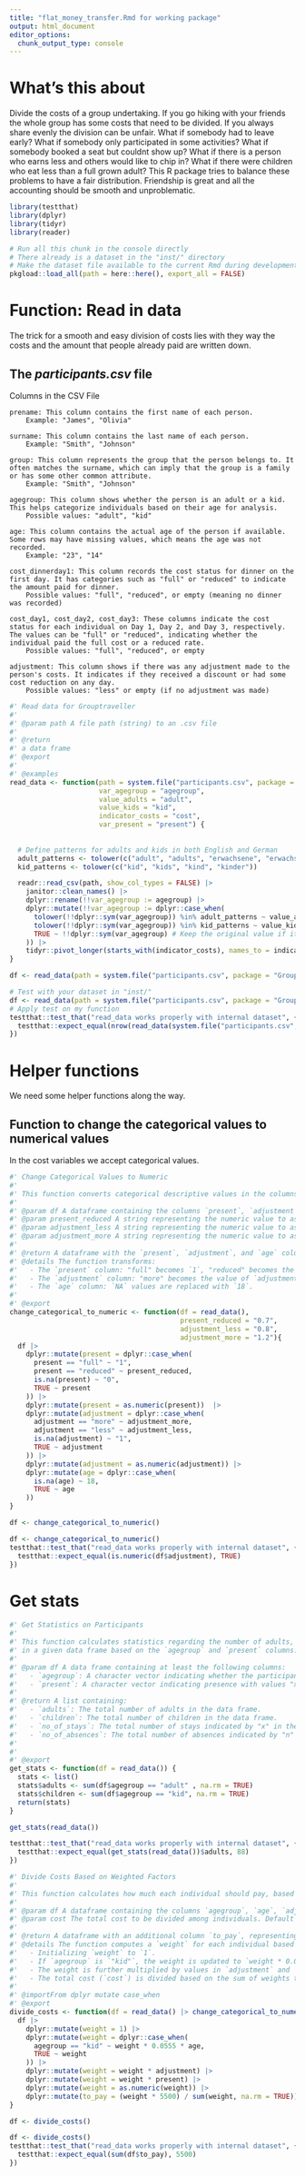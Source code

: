```yaml
---
title: "flat_money_transfer.Rmd for working package"
output: html_document
editor_options: 
  chunk_output_type: console
---
```


# What's this about 
Divide the costs of a group undertaking. If you go hiking with your friends the whole group has some costs that need to be divided. If you always share evenly the division can be unfair. What if somebody had to leave early? What if somebody only participated in some activities? What if somebody booked a seat but couldnt show up? What if there is a person who earns less and others would like to chip in? What if there were children who eat less than a full grown adult? This R package tries to balance these problems to have a fair distribution. Friendship is great and all the accounting should be smooth and unproblematic. 

```r
library(testthat)
library(dplyr)
library(tidyr)
library(reader)
```

```r
# Run all this chunk in the console directly
# There already is a dataset in the "inst/" directory
# Make the dataset file available to the current Rmd during development
pkgload::load_all(path = here::here(), export_all = FALSE)

```


# Function: Read in data
The trick for a smooth and easy division of costs lies with they way the costs and the amount that people already paid are written down. 

## The _participants.csv_ file
Columns in the CSV File

    prename: This column contains the first name of each person.
        Example: "James", "Olivia"

    surname: This column contains the last name of each person.
        Example: "Smith", "Johnson"

    group: This column represents the group that the person belongs to. It often matches the surname, which can imply that the group is a family or has some other common attribute.
        Example: "Smith", "Johnson"

    agegroup: This column shows whether the person is an adult or a kid. This helps categorize individuals based on their age for analysis.
        Possible values: "adult", "kid"

    age: This column contains the actual age of the person if available. Some rows may have missing values, which means the age was not recorded.
        Example: "23", "14"

    cost_dinnerday1: This column records the cost status for dinner on the first day. It has categories such as "full" or "reduced" to indicate the amount paid for dinner.
        Possible values: "full", "reduced", or empty (meaning no dinner was recorded)

    cost_day1, cost_day2, cost_day3: These columns indicate the cost status for each individual on Day 1, Day 2, and Day 3, respectively. The values can be "full" or "reduced", indicating whether the individual paid the full cost or a reduced rate.
        Possible values: "full", "reduced", or empty

    adjustment: This column shows if there was any adjustment made to the person's costs. It indicates if they received a discount or had some cost reduction on any day.
        Possible values: "less" or empty (if no adjustment was made)


```r
#' Read data for Grouptraveller
#'
#' @param path A file path (string) to an .csv file
#'
#' @return
#' a data frame
#' @export
#'
#' @examples
read_data <- function(path = system.file("participants.csv", package = "Grouptraveller"),
                      var_agegroup = "agegroup",
                      value_adults = "adult",
                      value_kids = "kid",
                      indicator_costs = "cost",
                      var_present = "present") {
  
   
  # Define patterns for adults and kids in both English and German
  adult_patterns <- tolower(c("adult", "adults", "erwachsene", "erwachsenen"))
  kid_patterns <- tolower(c("kid", "kids", "kind", "kinder")) 

  readr::read_csv(path, show_col_types = FALSE) |> 
    janitor::clean_names() |> 
    dplyr::rename(!!var_agegroup := agegroup) |>
    dplyr::mutate(!!var_agegroup := dplyr::case_when(
      tolower(!!dplyr::sym(var_agegroup)) %in% adult_patterns ~ value_adults,
      tolower(!!dplyr::sym(var_agegroup)) %in% kid_patterns ~ value_kids,
      TRUE ~ !!dplyr::sym(var_agegroup) # Keep the original value if it doesn't match
    )) |> 
    tidyr::pivot_longer(starts_with(indicator_costs), names_to = indicator_costs, values_to = var_present)
}

```


```r
df <- read_data(path = system.file("participants.csv", package = "Grouptraveller"))

```

```r
# Test with your dataset in "inst/"
df <- read_data(path = system.file("participants.csv", package = "Grouptraveller"))
# Apply test on my function
testthat::test_that("read_data works properly with internal dataset", {
  testthat::expect_equal(nrow(read_data(system.file("participants.csv", package = "Grouptraveller"))), 124)
})
```


# Helper functions
We need some helper functions along the way.

## Function to change the categorical values to numerical values 
In the cost variables we accept categorical values. 


```r
#' Change Categorical Values to Numeric
#'
#' This function converts categorical descriptive values in the columns `present`, `adjustment`, and `age` to numeric values.
#'
#' @param df A dataframe containing the columns `present`, `adjustment`, and `age`. Default is `df`.
#' @param present_reduced A string representing the numeric value to assign when `present` is "reduced". Default is `"0.7"`.
#' @param adjustment_less A string representing the numeric value to assign when `adjustment` is "less". Default is `"0.8"`.
#' @param adjustment_more A string representing the numeric value to assign when `adjustment` is "more". Default is `"1.2"`.
#'
#' @return A dataframe with the `present`, `adjustment`, and `age` columns transformed to numeric values, replacing descriptive values with specified numeric equivalents.
#' @details The function transforms:
#'   - The `present` column: "full" becomes `1`, "reduced" becomes the value of `present_reduced`, and `NA` values become `0`. 
#'   - The `adjustment` column: "more" becomes the value of `adjustment_more`, "less" becomes the value of `adjustment_less`, and `NA` values become `1`.
#'   - The `age` column: `NA` values are replaced with `18`.
#'
#' @export
change_categorical_to_numeric <- function(df = read_data(), 
                                          present_reduced = "0.7", 
                                          adjustment_less = "0.8", 
                                          adjustment_more = "1.2"){
  df |> 
    dplyr::mutate(present = dplyr::case_when(
      present == "full" ~ "1",
      present == "reduced" ~ present_reduced,
      is.na(present) ~ "0",
      TRUE ~ present
    )) |> 
    dplyr::mutate(present = as.numeric(present))  |>
    dplyr::mutate(adjustment = dplyr::case_when(
      adjustment == "more" ~ adjustment_more,
      adjustment == "less" ~ adjustment_less,
      is.na(adjustment) ~ "1",
      TRUE ~ adjustment
    )) |> 
    dplyr::mutate(adjustment = as.numeric(adjustment)) |> 
    dplyr::mutate(age = dplyr::case_when(
      is.na(age) ~ 18,
      TRUE ~ age
    ))
}
```

```r
df <- change_categorical_to_numeric()
```


```r
df <- change_categorical_to_numeric()
testthat::test_that("read_data works properly with internal dataset", {
  testthat::expect_equal(is.numeric(df$adjustment), TRUE)
})
```



# Get stats
```r
#' Get Statistics on Participants
#'
#' This function calculates statistics regarding the number of adults, children, stays, and absences
#' in a given data frame based on the `agegroup` and `present` columns.
#'
#' @param df A data frame containing at least the following columns:
#'   - `agegroup`: A character vector indicating whether the participant is an "adult" or a "kid".
#'   - `present`: A character vector indicating presence with values "x" for stays and "n" for absences.
#'
#' @return A list containing:
#'   - `adults`: The total number of adults in the data frame.
#'   - `children`: The total number of children in the data frame.
#'   - `no_of_stays`: The total number of stays indicated by "x" in the `present` column.
#'   - `no_of_absences`: The total number of absences indicated by "n" in the `present` column.
#'
#'
#' @export
get_stats <- function(df = read_data()) {
  stats <- list()
  stats$adults <- sum(df$agegroup == "adult" , na.rm = TRUE)
  stats$children <- sum(df$agegroup == "kid", na.rm = TRUE)
  return(stats)
}
```


```r
get_stats(read_data())

```

```r
testthat::test_that("read_data works properly with internal dataset", {
  testthat::expect_equal(get_stats(read_data())$adults, 88)
})
```


```r
#' Divide Costs Based on Weighted Factors
#'
#' This function calculates how much each individual should pay, based on various weighted factors such as age group, adjustment, and presence.
#'
#' @param df A dataframe containing the columns `agegroup`, `age`, `adjustment`, and `present`. Default is `df`.
#' @param cost The total cost to be divided among individuals. Default is `5500`.
#'
#' @return A dataframe with an additional column `to_pay`, representing the calculated cost each individual needs to pay based on their weight.
#' @details The function computes a `weight` for each individual based on:
#'   - Initializing `weight` to `1`.
#'   - If `agegroup` is `"kid"`, the weight is updated to `weight * 0.0555 * age`.
#'   - The weight is further multiplied by values in `adjustment` and `present` columns.
#'   - The total cost (`cost`) is divided based on the sum of weights to determine each individual's share.
#'
#' @importFrom dplyr mutate case_when
#' @export
divide_costs <- function(df = read_data() |> change_categorical_to_numeric(), cost = 5500) {
  df |> 
    dplyr::mutate(weight = 1) |> 
    dplyr::mutate(weight = dplyr::case_when(
      agegroup == "kid" ~ weight * 0.0555 * age,
      TRUE ~ weight
    )) |> 
    dplyr::mutate(weight = weight * adjustment) |> 
    dplyr::mutate(weight = weight * present) |> 
    dplyr::mutate(weight = as.numeric(weight)) |> 
    dplyr::mutate(to_pay = (weight * 5500) / sum(weight, na.rm = TRUE))
}
```


```r
df <- divide_costs()
```

```r
df <- divide_costs()
testthat::test_that("read_data works properly with internal dataset", {
  testthat::expect_equal(sum(df$to_pay), 5500)
})

```



